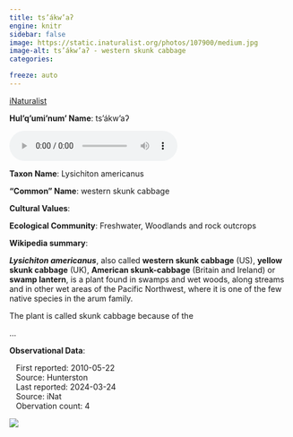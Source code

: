 ```yaml
---
title: ts’ákw’aʔ
engine: knitr
sidebar: false
image: https://static.inaturalist.org/photos/107900/medium.jpg
image-alt: ts’ákw’aʔ - western skunk cabbage
categories:

freeze: auto
---
```


<div role="img" class="imerss-photo" style="background-image: url(https://static.inaturalist.org/photos/107900/medium.jpg)" 
 alt="ts’ákw’aʔ - western skunk cabbage">
 <a href="https://www.inaturalist.org/taxa/48537" target="_blank" class="taxonDisplay-iNat-extern">iNaturalist<span class="external-link"></span></a>
</div>

**Hul'q'umi'num' Name**: ts’ákw’aʔ

<audio controls>
  <source src="../../NA" type="audio/mpeg">
</audio>

**Taxon Name**: Lysichiton americanus

**"Common" Name**: western skunk cabbage

**Cultural Values**:

:::{layout-nrow=1}

:::

**Ecological Community**: Freshwater, Woodlands and rock outcrops

**Wikipedia summary**:
<p class="mw-empty-elt">
</p>

<p><i><b>Lysichiton americanus</b></i>, also called <b>western skunk cabbage</b> (US), <b>yellow skunk cabbage</b> (UK), <b>American skunk-cabbage</b> (Britain and Ireland) or <b>swamp lantern</b>, is a plant found in swamps and wet woods, along streams and in other wet areas of the Pacific Northwest, where it is one of the few native species in the arum family.
</p><p>The plant is called skunk cabbage because of the</p>...

**Observational Data**:

|    First reported: 2010-05-22

|    Source: Hunterston

|    Last reported: 2024-03-24

|    Source: iNat

|    Obervation count: 4

![](community_dist.png)
